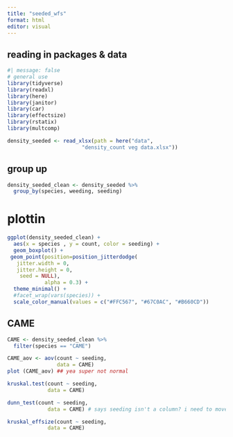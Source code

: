 ```yaml
---
title: "seeded_wfs"
format: html
editor: visual
---
```

## reading in packages & data
```r
#| message: false
# general use
library(tidyverse)
library(readxl)
library(here)
library(janitor)
library(car)
library(effectsize)
library(rstatix)
library(multcomp)

density_seeded <- read_xlsx(path = here("data", 
                        "density_count veg data.xlsx"))
```

## group up
```r
density_seeded_clean <- density_seeded %>% 
  group_by(species, weeding, seeding)
```

# plottin
```r
ggplot(density_seeded_clean) +
  aes(x = species , y = count, color = seeding) +
  geom_boxplot() +
 geom_point(position=position_jitterdodge(
   jitter.width = 0,
   jitter.height = 0,
    seed = NULL),
            alpha = 0.3) +
  theme_minimal() +
  #facet_wrap(vars(species)) +
  scale_color_manual(values = c("#FFC567", "#67C0AC", "#B660CD"))
```

## CAME
```r
CAME <- density_seeded_clean %>% 
  filter(species == "CAME")

CAME_aov <- aov(count ~ seeding,
                data = CAME)
plot (CAME_aov) ## yea super not normal

kruskal.test(count ~ seeding,
             data = CAME)

dunn_test(count ~ seeding,
             data = CAME) # says seeding isn't a column? i need to move onnnn from this omg

kruskal_effsize(count ~ seeding,
             data = CAME)
```


